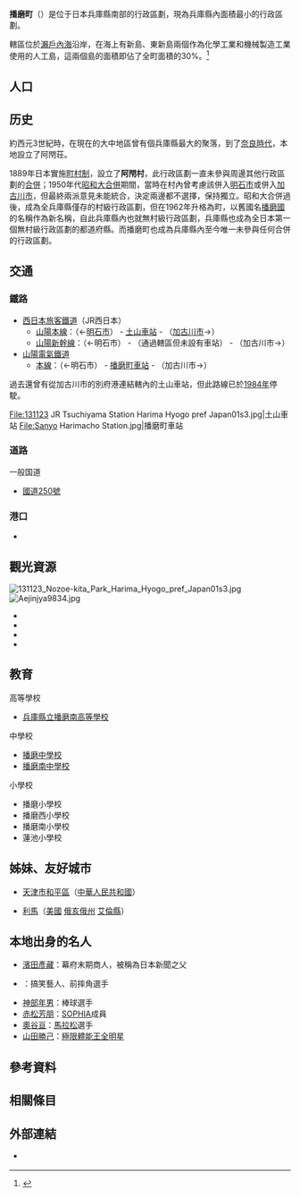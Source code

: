 {{日本町村
| 自治體名=播磨
| 圖像=[[File:131123_Nozoe-kita_Park_Harima_Hyogo_pref_Japan01s3.jpg|240px]]
| 圖像說明=[[圓滿寺|圓滿寺]]五層塔與[[野添北公園|野添北公園]]
| 町村=町
| 町村章=[[File:Harima_Hyogo_chapter.JPG|100px]]
| 日文原名=播磨町
| 平假名=はりまちょう
| 羅馬字拼音=Harima-chō
| 都道府縣=兵庫縣
| 支廳=
| 郡=加古郡
| 編號=28382-7
| 面積=9.13
| 邊界未定=
| 人口=34,711
| 統計時間=2017年1月1日<ref>{{Cite web| url=http://www.town.harima.lg.jp/| title=人口、世代數| publisher=播磨町公所| language=ja| accessdate=2017-01-23| archive-date=2021-01-27| archive-url=https://web.archive.org/web/20210127033000/http://www.town.harima.lg.jp/| dead-url=no}}</ref>
| 自治體=[[加古川市|加古川市]]、[[明石市|明石市]]
| 樹=松
| 花=菊
| 鳥=
| 其他象徵物=
| 其他象徵=
| 首長=清水廣子
| 卸任日期=2018年7月12日
| 郵遞區號=675-0182
| 所在地=加古郡播磨町東本荘1丁目5番30号
| 電話號碼=79-455-0355
| 外部連結=http://www.town.harima.lg.jp/
| 經度=
| 緯度=
| 地圖=[[File:Harima_in_Hyogo_Prefecture_Ja.svg|250px]]
| 註記=
}}
'''播磨町'''（{{jpn|j=播磨町|hg=はりまちょう|rm=Harima chō|f=y}}）是位于日本兵庫縣南部的行政區劃，現為兵庫縣內面積最小的行政區劃。

轄區位於[[瀨戶內海|瀨戶內海]]沿岸，在海上有新島、東新島兩個作為化學工業和機械製造工業使用的人工島，這兩個島的面積即佔了全町面積的30%。<ref>{{Cite web| url=http://www.town.harima.lg.jp/kikaku/chosejoho/gaiyo/profile/yokoso.html| title=關於播磨町| publisher=播磨町公所| date=2016-03-01| language=ja| accessdate=2017-01-23| archive-date=2019-03-30| archive-url=https://web.archive.org/web/20190330062811/https://www.town.harima.lg.jp/kikaku/chosejoho/gaiyo/profile/yokoso.html| dead-url=no}}</ref>

== 人口 ==

{{日本人口統計|location=Harima, Hyogo}}

==历史==
約西元3世紀時，在現在的大中地區曾有個兵庫縣最大的聚落，到了[[奈良時代|奈良時代]]，本地設立了阿閇荘。

1889年日本實施[[町村制|町村制]]，設立了'''阿閇村'''，此行政區劃一直未參與周邊其他行政區劃的[[市町村合併|合併]]；1950年代[[市町村合併|昭和大合併]]期間，當時在村內曾考慮該併入[[明石市|明石市]]或併入[[加古川市|加古川市]]，但最終兩派意見未能統合，決定兩邊都不選擇，保持獨立。昭和大合併過後，成為全兵庫縣僅存的村級行政區劃，但在1962年升格為町，以舊國名[[播磨國|播磨國]]的名稱作為新名稱，自此兵庫縣內也就無村級行政區劃，兵庫縣也成為全日本第一個無村級行政區劃的都道府縣。而播磨町也成為兵庫縣內至今唯一未參與任何合併的行政區劃。

== 交通 ==
=== 鐵路 ===
* [[西日本旅客鐵道|西日本旅客鐵道]]（JR西日本） 
** [[山陽本線|山陽本線]]：（←[[明石市|明石市]]） - [[土山車站|土山車站]] - （[[加古川市|加古川市]]→）
** [[山陽新幹線|山陽新幹線]]：（←明石市） - （通過轄區但未設有車站） - （加古川市→）
* [[山陽電氣鐵道|山陽電氣鐵道]]
** [[山陽電氣鐵道本線|本線]]：（←明石市） - [[播磨町車站|播磨町車站]] - （加古川市→）

過去還曾有{{tsl|ja|別府鉄道|別府鐵道}}{{tsl|ja|別府鉄道土山線|土山線}}從加古川市的別府港連結轄內的土山車站，但此路線已於[[1984年|1984年]]停駛。

<gallery widths=200px heights=200px>
File:131123 JR Tsuchiyama Station Harima Hyogo pref Japan01s3.jpg|土山車站
File:Sanyo Harimacho Station.jpg|播磨町車站
</gallery>

=== 道路 ===
; 一般国道
* [[國道250號|國道250號]]

=== 港口 ===
* {{Tsl|ja|東播磨港}}

== 觀光資源 ==
[[File:131123_Nozoe-kita_Park_Harima_Hyogo_pref_Japan01s3.jpg|thumb]]
[[File:Aejinjya9834.jpg|thumb]]

* {{tsl|ja|大中遺跡}}
* {{tsl|ja|兵庫県立考古博物館|兵庫縣立考古博物館}}
* {{tsl|ja|野添北公園}}
* {{tsl|ja|阿閇神社}}

==教育==
; 高等學校
* [[兵庫縣立播磨南高等學校|兵庫縣立播磨南高等學校]]

; 中學校
* [[播磨中學校|播磨中學校]]
* [[播磨南中學校|播磨南中學校]]

; 小學校
* 播磨小學校
* 播磨西小學校
* 播磨南小學校
* 蓮池小學校

== 姊妹、友好城市 ==
* {{Flagicon|CHN}} [[天津市|天津市]][[和平區_(天津市)|和平區]]（[[中華人民共和國|中華人民共和國]]）
* {{Flagicon|USA}} [[利馬_(俄亥俄州)|利馬]]（[[美國|美國]] [[俄亥俄州|俄亥俄州]] [[艾倫縣_(俄亥俄州)|艾倫縣]]）

== 本地出身的名人 ==
* [[濱田彥藏|濱田彥藏]]：幕府末期商人，被稱為日本新聞之父
* {{tsl|ja|レイザーラモンHG|住谷正樹}}：搞笑藝人、前摔角選手
* [[神部年男|神部年男]]：棒球選手
* [[赤松芳朋|赤松芳朋]]：[[SOPHIA|SOPHIA]]成員
* [[奧谷亘|奧谷亘]]：[[馬拉松|馬拉松]]選手
* [[山田勝己|山田勝己]]：[[極限體能王全明星|極限體能王全明星]]

== 參考資料 ==
{{Reflist}}

== 相關條目 ==
{{Commonscat|Harima, Hyogo}}

== 外部連結 ==
* {{Ja}} {{Facebook|hyogo.harima|播磨町}}

{{兵庫縣}}
{{Authority control}}